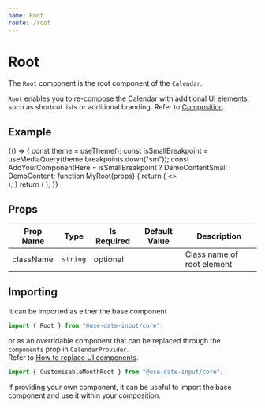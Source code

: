 ```yaml
---
name: Root
route: /root
---
```


# Root
The `Root` component is the root component of the `Calendar`.

`Root` enables you to re-compose the Calendar with additional UI elements, such as shortcut lists or additional branding.
Refer to [Composition](https://mark-tate.github.io/use-date-input/composition).

## Example
<Playground>
{() => {
    const theme = useTheme();
    const isSmallBreakpoint = useMediaQuery(theme.breakpoints.down("sm"));
    const AddYourComponentHere = isSmallBreakpoint ? DemoContentSmall : DemoContent; 
    function MyRoot(props) {
        return (
             <>
                <div style={{ display: "flex" }}>
                    <AddYourComponentHere/>
                    <Root {...props}/>
                </div>
             </>
        );
    }
    return (
        <CalendarProvider adapter={dateAdapter} components={{Root: MyRoot}}>
            <Calendar/>
        </CalendarProvider>
    );
}}
</Playground>

## Props
| Prop Name | Type | Is Required | Default Value | Description |
|-|-|-|-|-|
| className| `string`| optional| | Class name of root element|

## Importing
It can be imported as either the base component

```javascript
import { Root } from "@use-date-input/core";
```

or as an overridable component that can be replaced through the `components` prop in `CalendarProvider`.  
Refer to [How to replace UI components](https://mark-tate.github.io/use-date-input/theming#how-to-replace-ui-components).

```javascript
import { CustomisableMonthRoot } from "@use-date-input/core";
```

If providing your own component, it can be useful to import the base component and use it within your composition.  
